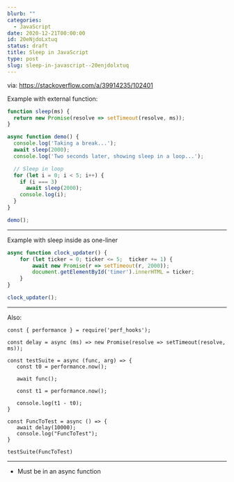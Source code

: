 ```yaml
---
blurb: ""
categories:
  - JavaScript
date: 2020-12-21T00:00:00
id: 20eNjdoLxtuq
status: draft
title: Sleep in JavaScript
type: post
slug: sleep-in-javascript--20enjdolxtuq
---
```


via: https://stackoverflow.com/a/39914235/102401


Example with external function:    

    
```javascript
function sleep(ms) {
  return new Promise(resolve => setTimeout(resolve, ms));
}

async function demo() {
  console.log('Taking a break...');
  await sleep(2000);
  console.log('Two seconds later, showing sleep in a loop...');

  // Sleep in loop
  for (let i = 0; i < 5; i++) {
    if (i === 3)
      await sleep(2000);
    console.log(i);
  }
}

demo();
```
    
---


Example with sleep inside as one-liner


```javascript
async function clock_updater() {
    for (let ticker = 0; ticker <= 5;  ticker += 1) {
        await new Promise(r => setTimeout(r, 2000));
        document.getElementById('timer').innerHTML = ticker;
    }
}

clock_updater();
```



---

Also:

```
const { performance } = require('perf_hooks');

const delay = async (ms) => new Promise(resolve => setTimeout(resolve, ms));

const testSuite = async (func, arg) => {
   const t0 = performance.now();

   await func();

   const t1 = performance.now();

   console.log(t1 - t0);
}

const FuncToTest = async () => {
   await delay(10000);
   console.log("FuncToTest");
}

testSuite(FuncToTest)
```


---



- Must be in an async function